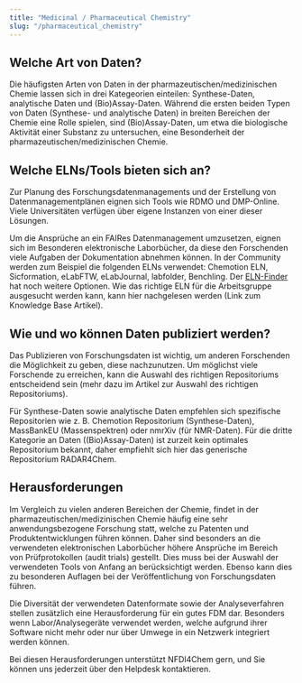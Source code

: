 ```yaml
---
title: "Medicinal / Pharmaceutical Chemistry"
slug: "/pharmaceutical_chemistry"
---
```



<LbeChip title="medicinal chemistry" /><LbeChip title="epidemiology" />

## Welche Art von Daten?

Die häufigsten Arten von Daten in der pharmazeutischen/medizinischen Chemie lassen sich in drei Kategeorien einteilen: Synthese-Daten, analytische Daten und (Bio)Assay-Daten. Während die ersten beiden Typen von Daten (Synthese- und analytische Daten) in breiten Bereichen der Chemie eine Rolle spielen, sind (Bio)Assay-Daten, um etwa die biologische Aktivität einer Substanz zu untersuchen, eine Besonderheit der pharmazeutischen/medizinischen Chemie. 

## Welche ELNs/Tools bieten sich an?

Zur Planung des Forschungsdatenmanagements und der Erstellung von Datenmanagementplänen eignen sich Tools wie RDMO und DMP-Online. Viele Universitäten verfügen über eigene Instanzen von einer dieser Lösungen. 

Um die Ansprüche an ein FAIRes Datenmanagement umzusetzen, eignen sich im Besonderen elektronische Laborbücher, da diese den Forschenden viele Aufgaben der Dokumentation abnehmen können.  In der Community werden zum Beispiel die folgenden ELNs verwendet:
Chemotion ELN, Sicformation, eLabFTW, eLabJournal, labfolder, Benchling. Der [ELN-Finder](https://eln-finder.ulb.tu-darmstadt.de/search?f.K03=Pharmacy,equals&spc.page=1) hat noch weitere Optionen. Wie das richtige ELN für die Arbeitsgruppe ausgesucht werden kann, kann hier nachgelesen werden (Link zum Knowledge Base Artikel). 

## Wie und wo können Daten publiziert werden?

Das Publizieren von Forschungsdaten ist wichtig, um anderen Forschenden die Möglichkeit zu geben, diese nachzunutzen. Um möglichst viele Forschende zu erreichen, kann die Auswahl des richtigen Repositoriums entscheidend sein (mehr dazu im Artikel zur Auswahl des richtigen Repositoriums). 

Für Synthese-Daten sowie analytische Daten empfehlen sich spezifische Repositorien wie z. B. Chemotion Repositorium (Synthese-Daten), MassBankEU (Massenspektren) oder nmrXiv (für NMR-Daten). Für die dritte Kategorie an Daten ((Bio)Assay-Daten) ist zurzeit kein optimales Repositorium bekannt, daher empfiehlt sich hier das generische Repositorium RADAR4Chem.

## Herausforderungen

Im Vergleich zu vielen anderen Bereichen der Chemie, findet in der pharmazeutischen/medizinischen Chemie häufig eine sehr anwendungsbezogene Forschung statt, welche zu Patenten und Produktentwicklungen führen können. Daher sind besonders an die verwendeten elektronischen Laborbücher höhere Ansprüche im Bereich von Prüfprotokollen (audit trials) gestellt. Dies muss bei der Auswahl der verwendeten Tools von Anfang an berücksichtigt werden. Ebenso kann dies zu besonderen Auflagen bei der Veröffentlichung von Forschungsdaten führen.

Die Diversität der verwendeten Datenformate sowie der Analyseverfahren stellen zusätzlich eine Herausforderung für ein gutes FDM dar. Besonders wenn Labor/Analysegeräte verwendet werden, welche aufgrund ihrer Software nicht mehr oder nur über Umwege in ein Netzwerk integriert werden können. 

Bei diesen Herausforderungen unterstützt NFDI4Chem gern, und Sie können uns jederzeit über den Helpdesk kontaktieren. 
